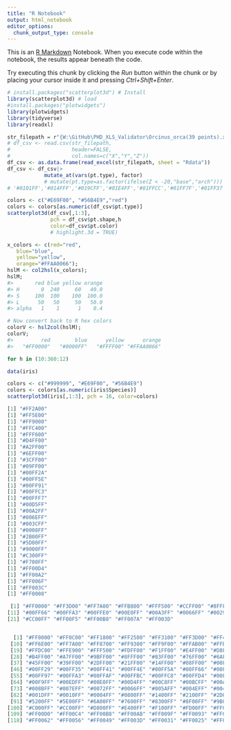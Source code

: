 ```yaml
---
title: "R Notebook"
output: html_notebook
editor_options: 
  chunk_output_type: console
---
```


This is an [R Markdown](http://rmarkdown.rstudio.com) Notebook. When you execute code within the notebook, the results appear beneath the code. 

Try executing this chunk by clicking the *Run* button within the chunk or by placing your cursor inside it and pressing *Ctrl+Shift+Enter*. 

```r
# install.packages("scatterplot3d") # Install
library(scatterplot3d) # load
#install.packages("plotwidgets")
library(plotwidgets)
library(tidyverse)
library(readxl)
```

```r
str_filepath = r"{W:\GitHub\PHD_XLS_Validator\Orcinus_orca(39 points).xlsx}"
# df_csv <- read.csv(str_filepath,
#                    header=FALSE,
#                    col.names=c("X","Y","Z"))
df_csv <- as.data.frame(read_excel(str_filepath, sheet = "Rdata"))
df_csv <- df_csv|>
            mutate_at(vars(pt.type), factor) 
            # mutate(pt.type=as.factor(ifelse(Z < -20,"base","arch")))
# '#0101FF','#014FFF','#019CFF','#01E4FF','#01FFCC','#01FF7F','#01FF37','#19FF01','#67FF01','#B4FF01','#FFFC01','#FFB401','#FF6701','#FF1901','#FF0131','#FF017F','#FF01CC','#E401FF','#9601FF'

colors <- c("#E69F00", "#56B4E9","red")
colors <- colors[as.numeric(df_csv$pt.type)]
scatterplot3d(df_csv[,1:3],
              pch = df_csv$pt.shape,h
              color=df_csv$pt.color)
              # highlight.3d = TRUE)
```

```r
x_colors <- c(red="red",
   blue="blue",
   yellow="yellow",
   orange="#FFAA0066");
hslM <- col2hsl(x_colors);
hslM;
#>       red blue yellow orange
#> H       0  240     60   40.0
#> S     100  100    100  100.0
#> L      50   50     50   50.0
#> alpha   1    1      1    0.4

# Now convert back to R hex colors
colorV <- hsl2col(hslM);
colorV;
#>         red        blue      yellow      orange 
#>   "#FF0000"   "#0000FF"   "#FFFF00" "#FFAA0066" 

for h in (10:360:12)

```

```r
data(iris)

colors <- c("#999999", "#E69F00", "#56B4E9")
colors <- colors[as.numeric(iris$Species)]
scatterplot3d(iris[,1:3], pch = 16, color=colors)

```


```r
[1] "#FF2A00"
[1] "#FF5E00"
[1] "#FF9000"
[1] "#FFC400"
[1] "#FFF600"
[1] "#D4FF00"
[1] "#A2FF00"
[1] "#6EFF00"
[1] "#3CFF00"
[1] "#09FF00"
[1] "#00FF2A"
[1] "#00FF5E"
[1] "#00FF91"
[1] "#00FFC3"
[1] "#00FFF7"
[1] "#00D5FF"
[1] "#00A2FF"
[1] "#006EFF"
[1] "#003CFF"
[1] "#0008FF"
[1] "#2B00FF"
[1] "#5D00FF"
[1] "#9000FF"
[1] "#C300FF"
[1] "#F700FF"
[1] "#FF00D4"
[1] "#FF00A2"
[1] "#FF006F"
[1] "#FF003C"
[1] "#FF0008"

 [1] "#FF0000" "#FF3D00" "#FF7A00" "#FFB800" "#FFF500" "#CCFF00" "#8FFF00" "#52FF00" "#14FF00" "#00FF29"
[11] "#00FF66" "#00FFA3" "#00FFE0" "#00E0FF" "#00A3FF" "#0066FF" "#0029FF" "#1400FF" "#5200FF" "#8F00FF"
[21] "#CC00FF" "#FF00F5" "#FF00B8" "#FF007A" "#FF003D"


  [1] "#FF0000" "#FF0C00" "#FF1800" "#FF2500" "#FF3100" "#FF3D00" "#FF4900" "#FF5600" "#FF6200"
 [10] "#FF6E00" "#FF7A00" "#FF8700" "#FF9300" "#FF9F00" "#FFAB00" "#FFB800" "#FFC400" "#FFD000"
 [19] "#FFDC00" "#FFE900" "#FFF500" "#FDFF00" "#F1FF00" "#E4FF00" "#D8FF00" "#CCFF00" "#C0FF00"
 [28] "#B4FF00" "#A7FF00" "#9BFF00" "#8FFF00" "#83FF00" "#76FF00" "#6AFF00" "#5EFF00" "#52FF00"
 [37] "#45FF00" "#39FF00" "#2DFF00" "#21FF00" "#14FF00" "#08FF00" "#00FF04" "#00FF10" "#00FF1D"
 [46] "#00FF29" "#00FF35" "#00FF41" "#00FF4E" "#00FF5A" "#00FF66" "#00FF72" "#00FF7E" "#00FF8B"
 [55] "#00FF97" "#00FFA3" "#00FFAF" "#00FFBC" "#00FFC8" "#00FFD4" "#00FFE0" "#00FFED" "#00FFF9"
 [64] "#00F9FF" "#00EDFF" "#00E0FF" "#00D4FF" "#00C8FF" "#00BCFF" "#00AFFF" "#00A3FF" "#0097FF"
 [73] "#008BFF" "#007EFF" "#0072FF" "#0066FF" "#005AFF" "#004EFF" "#0041FF" "#0035FF" "#0029FF"
 [82] "#001DFF" "#0010FF" "#0004FF" "#0800FF" "#1400FF" "#2100FF" "#2D00FF" "#3900FF" "#4500FF"
 [91] "#5200FF" "#5E00FF" "#6A00FF" "#7600FF" "#8300FF" "#8F00FF" "#9B00FF" "#A700FF" "#B400FF"
[100] "#C000FF" "#CC00FF" "#D800FF" "#E400FF" "#F100FF" "#FD00FF" "#FF00F5" "#FF00E9" "#FF00DC"
[109] "#FF00D0" "#FF00C4" "#FF00B8" "#FF00AB" "#FF009F" "#FF0093" "#FF0087" "#FF007A" "#FF006E"
[118] "#FF0062" "#FF0056" "#FF0049" "#FF003D" "#FF0031" "#FF0025" "#FF0018" "#FF000C"


```
